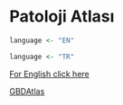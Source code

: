 # Patoloji Atlası {#patoloji-atlasi .unnumbered}

```r
language <- "EN"
```

```r
language <- "TR"
```

[For English click here](./EN/index.html)

[GBDAtlas](/GBD/)

